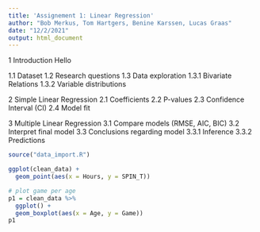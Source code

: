 ```yaml
---
title: 'Assignement 1: Linear Regression'
author: "Bob Merkus, Tom Hartgers, Benine Karssen, Lucas Graas"
date: "12/2/2021"
output: html_document
---
```


1 Introduction
Hello


1.1 Dataset
1.2 Research questions
1.3 Data exploration
1.3.1 Bivariate Relations
1.3.2 Variable distributions

2 Simple Linear Regression
2.1 Coefficients
2.2 P-values
2.3 Confidence Interval (CI)
2.4 Model fit

3 Multiple Linear Regression
3.1 Compare models (RMSE, AIC, BIC)
3.2 Interpret final model
3.3 Conclusions regarding model
3.3.1 Inference
3.3.2 Predictions 


```r
source("data_import.R")

ggplot(clean_data) + 
  geom_point(aes(x = Hours, y = SPIN_T))

# plot game per age
p1 = clean_data %>% 
  ggplot() +
  geom_boxplot(aes(x = Age, y = Game))
p1
```